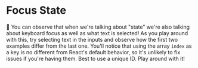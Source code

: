 # Focus State

🦉 You can observe that when we're talking about "state" we're also talking
about keyboard focus as well as what text is selected! As you play around with
this, try selecting text in the inputs and observe how the first two examples
differ from the last one. You'll notice that using the array `index` as a key is
no different from React's default behavior, so it's unlikely to fix issues if
you're having them. Best to use a unique ID. Play around with it!
